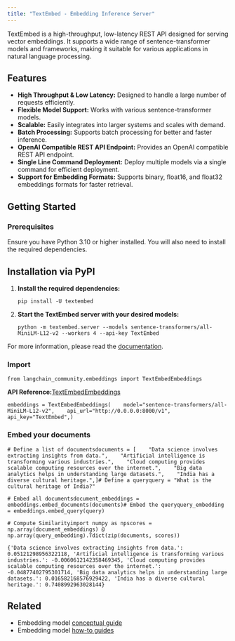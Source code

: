 ```yaml
---
title: "TextEmbed - Embedding Inference Server"
---
```


TextEmbed is a high-throughput, low-latency REST API designed for serving vector embeddings. It supports a wide range of sentence-transformer models and frameworks, making it suitable for various applications in natural language processing.

## Features

* **High Throughput & Low Latency:** Designed to handle a large number of requests efficiently.
* **Flexible Model Support:** Works with various sentence-transformer models.
* **Scalable:** Easily integrates into larger systems and scales with demand.
* **Batch Processing:** Supports batch processing for better and faster inference.
* **OpenAI Compatible REST API Endpoint:** Provides an OpenAI compatible REST API endpoint.
* **Single Line Command Deployment:** Deploy multiple models via a single command for efficient deployment.
* **Support for Embedding Formats:** Supports binary, float16, and float32 embeddings formats for faster retrieval.

## Getting Started

### Prerequisites

Ensure you have Python 3.10 or higher installed. You will also need to install the required dependencies.

## Installation via PyPI

1. **Install the required dependencies:**

   ```
   pip install -U textembed
   ```

2. **Start the TextEmbed server with your desired models:**

   ```
   python -m textembed.server --models sentence-transformers/all-MiniLM-L12-v2 --workers 4 --api-key TextEmbed 
   ```

For more information, please read the [documentation](https://github.com/kevaldekivadiya2415/textembed/blob/main/oss/setup.md).

### Import

```
from langchain_community.embeddings import TextEmbedEmbeddings
```

**API Reference:**[TextEmbedEmbeddings](https://python.langchain.com/api_reference/community/embeddings/langchain_community.embeddings.textembed.TextEmbedEmbeddings.html)

```
embeddings = TextEmbedEmbeddings(    model="sentence-transformers/all-MiniLM-L12-v2",    api_url="http://0.0.0.0:8000/v1",    api_key="TextEmbed",)
```

### Embed your documents

```
# Define a list of documentsdocuments = [    "Data science involves extracting insights from data.",    "Artificial intelligence is transforming various industries.",    "Cloud computing provides scalable computing resources over the internet.",    "Big data analytics helps in understanding large datasets.",    "India has a diverse cultural heritage.",]# Define a queryquery = "What is the cultural heritage of India?"
```

```
# Embed all documentsdocument_embeddings = embeddings.embed_documents(documents)# Embed the queryquery_embedding = embeddings.embed_query(query)
```

```
# Compute Similarityimport numpy as npscores = np.array(document_embeddings) @ np.array(query_embedding).Tdict(zip(documents, scores))
```

```
{'Data science involves extracting insights from data.': 0.05121298956322118, 'Artificial intelligence is transforming various industries.': -0.0060612142358469345, 'Cloud computing provides scalable computing resources over the internet.': -0.04877402795301714, 'Big data analytics helps in understanding large datasets.': 0.016582168576929422, 'India has a diverse cultural heritage.': 0.7408992963028144}
```

## Related

* Embedding model [conceptual guide](/src/oss/concepts/embedding_models)
* Embedding model [how-to guides](/src/oss/how_to/#embedding-models)
